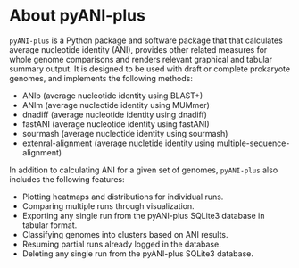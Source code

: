 # About pyANI-plus {.unnumbered}
`pyANI-plus` is a Python package and software package that that calculates average nucleotide identity (ANI), provides other related measures for whole genome comparisons and renders relevant graphical and tabular summary output. It is designed to be used with draft or complete prokaryote genomes, and implements the following methods:

- ANIb (average nucleotide identity using BLAST+)
- ANIm (average nucleotide identity using MUMmer)
- dnadiff (average nucleotide identity using dnadiff)
- fastANI (average nucleotide identity using fastANI)
- sourmash (average nucleotide identity using sourmash)
- extenral-alignment (average nucletide identity using multiple-sequence-alignment)

In addition to calculating ANI for a given set of genomes, `pyANI-plus` also includes the following features:

- Plotting heatmaps and distributions for individual runs.
- Comparing multiple runs through visualization.
- Exporting any single run from the pyANI-plus SQLite3 database in tabular format.
- Classifying genomes into clusters based on ANI results.
- Resuming partial runs already logged in the database.
- Deleting any single run from the pyANI-plus SQLite3 database.